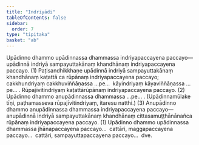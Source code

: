 ```yaml
---
title: "Indriyādi"
tableOfContents: false
sidebar:
  order: 7
type: "tipitaka"
basket: "ab"
---
```



<DynamicBreadcrumb />

<Division number="461">

<Paragraph number="3491">
Upādinno dhammo upādinnassa dhammassa indriyapaccayena paccayo—  upādinnā indriyā sampayuttakānaṃ khandhānaṃ indriyapaccayena paccayo. (1)
</Paragraph>

<Paragraph number="3492">
Paṭisandhikkhaṇe upādinnā indriyā sampayuttakānaṃ khandhānaṃ kaṭattā ca rūpānaṃ indriyapaccayena paccayo; cakkhundriyaṃ cakkhuviññāṇassa …pe…  kāyindriyaṃ kāyaviññāṇassa …pe… . <Emphasis>Rūpajīvitindriyaṃ</Emphasis> kaṭattārūpānaṃ indriyapaccayena paccayo. (2)
</Paragraph>

<Paragraph number="3493">
Upādinno dhammo anupādinnassa dhammassa …pe… . (Upādinnamūlake tīṇi, paṭhamasseva rūpajīvitindriyaṃ, itaresu natthi.) (3)
</Paragraph>

<Paragraph number="3494">
Anupādinno dhammo anupādinnassa dhammassa indriyapaccayena paccayo—  anupādinnā indriyā sampayuttakānaṃ khandhānaṃ cittasamuṭṭhānānañca rūpānaṃ indriyapaccayena paccayo. (1)
</Paragraph>

<Paragraph number="3495">
Upādinno dhammo upādinnassa dhammassa jhānapaccayena paccayo…  cattāri, maggapaccayena paccayo…  cattāri, sampayuttapaccayena paccayo…  dve.
</Paragraph>
</Division>